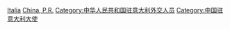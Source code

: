 [[Category:中華人民共和國駐外大使|Italia]]
[[Category:駐義大利大使|China, P.R.]]
[[Category:中华人民共和国驻意大利外交人员|Category:中华人民共和国驻意大利外交人员]]
[[Category:中国驻意大利大使|Category:中国驻意大利大使]]